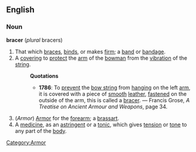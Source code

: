 ==English==
===Noun===
'''bracer''' (''plural'' bracers)
# That which [[brace]]s, [[bind]]s, or makes [[firm]]; a [[band]] or [[bandage]].
# A [[cover]]ing to [[protect]] the [[arm]] of the [[bowman]] from the [[vibration]] of the [[string]].
#:'''Quotations'''
#:*'''1786''': To [[prevent]] the [[bow string]] from [[hang]]ing on the left [[arm]], it is covered with a piece of [[smooth]] [[leather]], [[fasten]]ed on the outside of the arm, this is called a [[bracer]]. &mdash; Francis Grose, ''A Treatise on Ancient Armour and Weapons'', page 34.
# (''Armor'') [[Category:Armor]] [[Armor]] for the [[forearm]]; a [[brassart]].
# A [[medicine]], as an [[astringent]] or a [[tonic]], which gives [[tension]] or [[tone]] to any part of the [[body]].